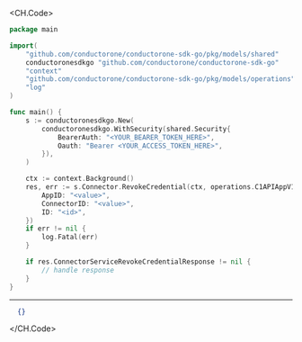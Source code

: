 
<CH.Code>
```go RevokeCredential.go
package main

import(
	"github.com/conductorone/conductorone-sdk-go/pkg/models/shared"
	conductoronesdkgo "github.com/conductorone/conductorone-sdk-go"
	"context"
	"github.com/conductorone/conductorone-sdk-go/pkg/models/operations"
	"log"
)

func main() {
    s := conductoronesdkgo.New(
        conductoronesdkgo.WithSecurity(shared.Security{
            BearerAuth: "<YOUR_BEARER_TOKEN_HERE>",
            Oauth: "Bearer <YOUR_ACCESS_TOKEN_HERE>",
        }),
    )

    ctx := context.Background()
    res, err := s.Connector.RevokeCredential(ctx, operations.C1APIAppV1ConnectorServiceRevokeCredentialRequest{
        AppID: "<value>",
        ConnectorID: "<value>",
        ID: "<id>",
    })
    if err != nil {
        log.Fatal(err)
    }

    if res.ConnectorServiceRevokeCredentialResponse != nil {
        // handle response
    }
}
```
---

```json Example Response
  {}
```
</CH.Code>
